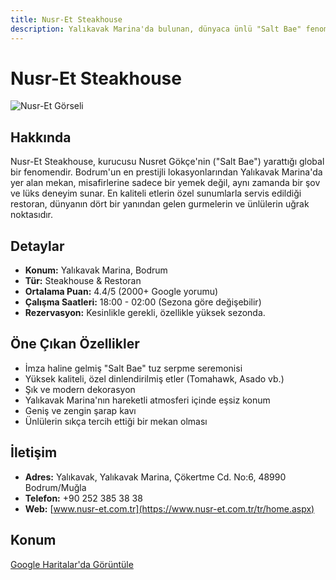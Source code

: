 ```yaml
---
title: Nusr-Et Steakhouse
description: Yalıkavak Marina'da bulunan, dünyaca ünlü "Salt Bae" fenomeniyle tanınan lüks et restoranı.
---
```


# Nusr-Et Steakhouse

![Nusr-Et Görseli](https://res.cloudinary.com/djzzikcey/image/upload/v1752957436/skhwo6kgwggdf8vxgrgm.jpg)

## Hakkında
Nusr-Et Steakhouse, kurucusu Nusret Gökçe'nin ("Salt Bae") yarattığı global bir fenomendir. Bodrum'un en prestijli lokasyonlarından Yalıkavak Marina'da yer alan mekan, misafirlerine sadece bir yemek değil, aynı zamanda bir şov ve lüks deneyim sunar. En kaliteli etlerin özel sunumlarla servis edildiği restoran, dünyanın dört bir yanından gelen gurmelerin ve ünlülerin uğrak noktasıdır.

## Detaylar
- **Konum:** Yalıkavak Marina, Bodrum
- **Tür:** Steakhouse & Restoran
- **Ortalama Puan:** 4.4/5 (2000+ Google yorumu)
- **Çalışma Saatleri:** 18:00 - 02:00 (Sezona göre değişebilir)
- **Rezervasyon:** Kesinlikle gerekli, özellikle yüksek sezonda.

## Öne Çıkan Özellikler
- İmza haline gelmiş "Salt Bae" tuz serpme seremonisi
- Yüksek kaliteli, özel dinlendirilmiş etler (Tomahawk, Asado vb.)
- Şık ve modern dekorasyon
- Yalıkavak Marina'nın hareketli atmosferi içinde eşsiz konum
- Geniş ve zengin şarap kavı
- Ünlülerin sıkça tercih ettiği bir mekan olması

## İletişim
- **Adres:** Yalıkavak, Yalıkavak Marina, Çökertme Cd. No:6, 48990 Bodrum/Muğla
- **Telefon:** +90 252 385 38 38
- **Web:** [www.nusr-et.com.tr](https://www.nusr-et.com.tr/tr/home.aspx)

## Konum
[Google Haritalar'da Görüntüle](https://maps.google.com/?q=37.1065,27.2865)